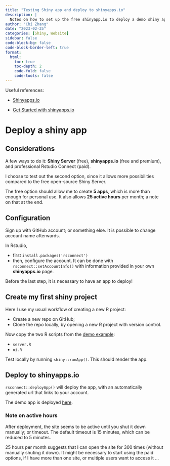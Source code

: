```yaml
---
title: "Testing Shiny app and deploy to shinyapps.io"
description: |
  Notes on how to set up the free shinyapp.io to deploy a demo shiny app.
author: "Chi Zhang"
date: "2023-02-25"
categories: [Shiny, Website]
sidebar: false
code-block-bg: false
code-block-border-left: true
format: 
  html:
    toc: true
    toc-depth: 2
    code-fold: false
    code-tools: false
---
```


Useful references: 

* [Shinyapps.io](https://www.shinyapps.io/?_ga=2.153008955.389615798.1677342175-855156568.1676825759) 

* [Get Started with shinyapps.io](https://shiny.rstudio.com/articles/shinyapps.html?_ga=2.91218270.516609615.1677344806-1911681.1677344806)

# Deploy a shiny app 

## Considerations

A few ways to do it: **Shiny Server** (free), **shinyapps.io** (free and premium), and professional Rstudio Connect (paid). 

I choose to test out the second option, since it allows more possibilities compared to the free open-source Shiny Server.

The free option should allow me to create **5 apps**, which is more than enough for personal use. It also allows **25 active hours** per month; a note on that at the end.



## Configuration

Sign up with GitHub account; or something else. It is possible to change account name afterwards.

In Rstudio, 

* first `install.packages('rsconnect')`
* then, configure the account. It can be done with `rsconnect::setAccountInfo()` with information provided in your own **shinyapps.io** page.

Before the last step, it is necessary to have an app to deploy!

## Create my first shiny project

Here I use my usual workflow of creating a new R project: 

* Create a new repo on GitHub;
* Clone the repo locally, by opening a new R project with version control.

Now copy the two R scripts from the [demo example](https://shiny.rstudio.com/articles/shinyapps.html?_ga=2.91218270.516609615.1677344806-1911681.1677344806):

* `server.R`
* `ui.R`

Test locally by running `shiny::runApp()`. This should render the app.

## Deploy to shinyapps.io

`rsconnect::deployApp()` will deploy the app, with an automatically generated url that links to your account.

The demo app is deployed [here](https://chizapoth.shinyapps.io/shinydev/). 


### Note on active hours

After deployment, the site seems to be active until you shut it down manually; or timeout. The default timeout is 15 minutes, which can be reduced to 5 minutes. 

25 hours per month suggests that I can open the site for 300 times (without manually shuting it down). It might be necessary to start using the paid options, if I have more than one site, or multiple users want to access it ...





